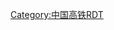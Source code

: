 {{Routemap
| title = 向莆铁路
| inline =<includeonly>yes</includeonly>
| map = 
CONTg~~ ~~ ~~连接[[昌九城际铁路]]~~{{RoutemapRoute|Licon=U|{{站|九江}}}}
CONTg\STR\~~ ~~ ~~连接[[京九铁路]]~~{{RoutemapRoute|Licon=U|{{站|北京西}}}}
STR!~lBST-L\STR!~lBST-R\~~-31 ~~[[乐化站]]
STR\KRWgl\KRW+r
ABZgl\KRZo\ABZg+r~~ ~~ ~~昌九城际左、右绕行线
STR!~MFADEf\STR\STR~~ ~~ ~~连接[[南昌西环铁路]]~~{{RoutemapRoute|Licon=D|{{站|向塘}}}}
\ABZg+l\ABZg+r~~ ~~ ~~连接[[湾里联络线]]~~{{RoutemapRoute|Licon=D|{{站|南昌北}}}}
\STR\HST~~ ~~[[南昌北站]]
\STR\STR!~MFADEf~~ ~~ ~~连接[[京九铁路]]~~{{RoutemapRoute|Licon=D|{{站|南昌|南昌站 (江西)}}}}
\BST\~~ ~~ ~~[[农大线路所]]   
CONTg\KDSTa\LSTR\\~~ ~~[[南昌西动车所]] ~~ ~~连接[[沪昆客运专线]]{{RoutemapRoute|Licon=u|{{站|昆明南}}}}
ABZgl\KRZu\ABZg+r\\
KRWl\KRWg+r!~KRWl\KRWg+r\\
\BHF-L\BHF-R\\~~0~~'''[[南昌西站]]'''{{rint|cn|metro|link=南昌西站 (地铁)}}
hSTRa\hSTRa\
hKRZW(Rr)\hKRZW(Ll)\WASSERq~~ ~~ ~~[[东新赣江特大桥]]
hLSTR\eABZgl\exCONTfq~~ ~~ ~~向莆联络线往[[横岗站 (江西)|横岗]]{{rmri|r}}
\hSTRl\hKRZhu\hCONTfq\~~ ~~ ~~连接[[沪昆客运专线]]~~{{RoutemapRoute|{{站|上海虹桥}}|Ricon=R}}
hSTR!~MFADEg\hLSTR\
\hLSTRl\hKRZho\hCONTfq\~~ ~~ ~~上跨[[南昌西环铁路]]~~{{RoutemapRoute|Ricon=r|{{站|向塘}}}}
hSTRe@f
\hSTRa@g\STR!~MFADEg~~ ~~ ~~连接[[京九铁路]]~~{{RoutemapRoute|Licon=U|{{站|南昌|南昌站 (江西)}}}}
\CONTgq\hKRZe\LSTR!~LSTRq\CONTfq~~ ~~ ~~上跨[[沪昆铁路|沪昆]]、[[向潭铁路]]~~{{RoutemapRoute|l=l|{{站|昆明}}|Ricon=R|{{站|上海}}}}
\KRWg+l\KRWr~~ ~~ ~~连接[[京九铁路|京九]]、[[向乐铁路]]~~{{RoutemapRoute|Licon=U|{{站|向塘西}}}}
CONTgq\KRZor\CONTfq~~ ~~ ~~连接[[昌赣客运专线]]{{RoutemapRoute|l=l|{{站|赣州西}}|Ricon=R|{{站|南昌东}}}}
HST~~43~~[[三江镇站]]
CONTgq\ABZgr\~~ ~~ ~~连接[[京九铁路]]~~{{RoutemapRoute|Licon=L|{{站|常平}}}}
HST~~66~~[[大岗站]]
HST~~89~~[[抚州北站]]
CONTgq\ABZgr\~~ ~~ ~~连接[[向乐铁路]]~~{{RoutemapRoute|Licon=L|{{站|江边村}}}}
BHF~~101~~'''[[抚州站]]'''
eHST~~122~~[[腾桥站]]
TUNNEL1~~ ~~ ~~[[乌碑石隧道]]~~（354米）
HST~~149~~[[南城站 (江西)|南城站]]
HST~~181~~[[南丰站]]
eHST~~ ~~[[西城站]]~~ ~~（预留）
TUNNEL1~~ ~~ ~~[[武夷山隧道]]~~（14,659米）
HST~~230~~[[建宁县北站]]
HST~~260~~[[泰宁站]]
TUNNEL1~~ ~~ ~~[[宝台山隧道]]~~（11,534米）
HST~~302~~[[将乐站]]
TUNNEL1~~ ~~ ~~[[雪峰山隧道]]~~（17,842米）
HST~~324~~[[夏茂站]]
TUNNEL1~~ ~~ ~~[[淘金山隧道]]~~（8,093米）
CONTgq\KRZo\STR+r~~ ~~ ~~连接[[鹰厦铁路]]~~{{RoutemapRoute|Licon=L|{{站|厦门}}}}
exCONTgq\eABZg+r\LSTR~~ ~~ ~~连接[[南三龙铁路]]~~{{RoutemapRoute|Licon=L|{{站|龙岩}}}}
\BHF\LSTR~~352~~'''[[三明北站]]'''
\\ABZgl\ABZql\CONTfq~~ ~~ ~~连接[[鹰厦铁路]]~~{{RoutemapRoute|{{站|鹰潭}}|Ricon=R}}
\eABZgl\exCONTfq~~ ~~ ~~连接[[南三龙铁路]]~~{{RoutemapRoute|{{站|延平}}|Ricon=R}}
TUNNEL1~~ ~~ ~~[[尤溪隧道]]~~（12,974米）
HST~~394~~[[尤溪站]]
TUNNEL1~~ ~~ ~~[[棋盘石隧道]]~~（10,808米）
HST~~421~~[[中仙站]]
TUNNEL1~~ ~~ ~~[[戴云山隧道]]~~（15,623米）
HST~~453~~[[长庆站]]
TUNNEL1~~ ~~ ~~[[高盖山隧道]]~~（17,612米）
HST~~489~~[[永泰站 (福建省)|永泰站]]
KRW+l\KRWlr\KRW+r
TUNNEL1\\STR~~ ~~ ~~[[青云山隧道]]~~（22,175米）
STR\\TUNNEL1~~ ~~ ~~[[金瓜山隧道]]~~（14,097米）
\STR\\ABZg+l\CONTfq~~ ~~ ~~连接[[外福铁路]]~~{{RoutemapRoute|{{站|外洋}}|Ricon=R}}
STR\\HST~~538~~[[杜坞站]]
HST\\STR~~ ~~[[涵江北站]]
hSTRa@g\\STR~~ ~~ ~~[[莆田特大桥]]~~（16,994米）
\hSTR\\ABZg+l\CONTfq~~ ~~ ~~连接[[合福客运专线]]~~{{RoutemapRoute|{{站|合肥南}}|Ricon=R}}
\hSTR\\STR\
\hSTRe@f\\BHF\~~547~~'''[[福州站]]'''{{rint|cn|metro|link=福州火车站站}}
\STR\\STR\
\ABZg+l\LSTRq\ABZqlr\CONTfq~~ ~~ ~~连接[[温福铁路]]~~{{RoutemapRoute|{{站|温州南}}|Ricon=R}}
BHF\\~~ ~~'''[[莆田站]]'''
CONTf\\~~ ~~ ~~连接[[福厦铁路]]~~{{RoutemapRoute|Licon=D|{{站|厦门}}}}
|bottom={{navbar|向莆铁路RDT}}
}}<noinclude>
{{rdt intro|[[向莆铁路]]}}
[[Category:中国高铁RDT]]
</noinclude>